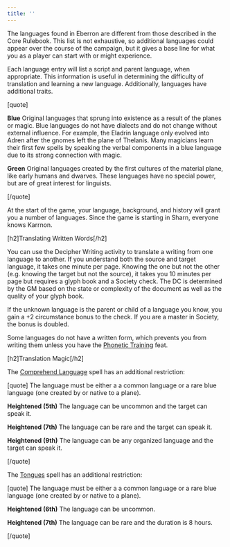 ```yaml
---
title: ''
---
```


The languages found in Eberron are different from those described in the Core Rulebook. This list is not exhaustive, so additional languages could appear over the course of the campaign, but it gives a base line for what you as a player can start with or might experience.

Each language entry will list a script and parent language, when appropriate. This information is useful in determining the difficulty of translation and learning a new language. Additionally, languages have additional traits.

[quote]

**Blue** Original languages that sprung into existence as a result of the planes or magic. Blue languages do not have dialects and do not change without external influence. For example, the Eladrin language only evolved into Adren after the gnomes left the plane of Thelanis. Many magicians learn their first few spells by speaking the verbal components in a blue language due to its strong connection with magic.

**Green** Original languages created by the first cultures of the material plane, like early humans and dwarves. These languages have no special power, but are of great interest for linguists.

[/quote]

At the start of the game, your language, background, and history will grant you a number of languages. Since the game is starting in Sharn, everyone knows Karrnon.

[h2]Translating Written Words[/h2]

You can use the Decipher Writing activity to translate a writing from one language to another. If you understand both the source and target language, it takes one minute per page. Knowing the one but not the other (e.g. knowing the target but not the source), it takes you 10 minutes per page but requires a glyph book and a Society check. The DC is determined by the GM based on the state or complexity of the document as well as the quality of your glyph book.

If the unknown language is the parent or child of a language you know, you gain a +2 circumstance bonus to the check. If you are a master in Society, the bonus is doubled.

Some languages do not have a written form, which prevents you from writing them unless you have the [Phonetic Training](https://2e.aonprd.com/Feats.aspx?ID=1995) feat.

[h2]Translation Magic[/h2]

The [Comprehend Language](https://2e.aonprd.com/Spells.aspx?ID=46) spell has an additional restriction:

[quote]
The language must be either a a common language or a rare blue language (one created by or native to a plane).

**Heightened (5th)** The language can be uncommon and the target can speak it.

**Heightened (7th)** The language can be rare and the target can speak it.

**Heightened (9th)** The language can be any organized language and the target can speak it.

[/quote]

The [Tongues](https://2e.aonprd.com/Spells.aspx?ID=340) spell has an additional restriction:

[quote]
The language must be either a a common language or a rare blue language (one created by or native to a plane).

**Heightened (6th)** The language can be uncommon.

**Heightened (7th)** The language can be rare and the duration is 8 hours.

[/quote]
